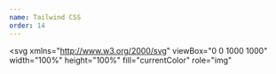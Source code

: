 ```yaml
---
name: Tailwind CSS
order: 14
---
```


<svg
  xmlns="http://www.w3.org/2000/svg"
  viewBox="0 0 1000 1000"
  width="100%"
  height="100%"
  fill="currentColor"
  role="img"
>
  <path d="M489.5 226.499c-161.5 5.133-209.5 120.5-220.5 183 14.333-23.167 59.5-73.999 126-73.999 77.5 0 136.5 86.5 172.5 113.5 43.737 32.803 131.623 76.115 247 41 92-28 134.667-125.668 144-172.001-44.5 60.5-112 96.839-195.5 54-57.5-29.5-100.5-150.999-273.5-145.5ZM261 500.999c-161.5 5.133-209.5 120.5-220.5 183C54.833 660.832 100 610 166.5 610 244 610 303 696.5 339 723.5c43.737 32.803 131.623 76.115 247 41 92-28 134.667-125.668 144-172.001-44.5 60.5-112 96.839-195.5 54C477 616.999 434 495.5 261 500.999Z" />
</svg>
